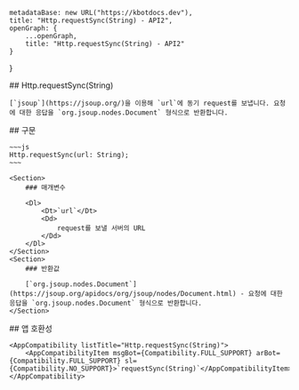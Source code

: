 
    metadataBase: new URL("https://kbotdocs.dev"),
    title: "Http.requestSync(String) - API2",
    openGraph: {
        ...openGraph,
        title: "Http.requestSync(String) - API2"
    }
}

<Section>
    ## Http.requestSync(String)

    [`jsoup`](https://jsoup.org/)을 이용해 `url`에 동기 request를 보냅니다. 요청에 대한 응답을 `org.jsoup.nodes.Document` 형식으로 반환합니다.
</Section>
<Section>
    ## 구문

    ~~~js
    Http.requestSync(url: String);
    ~~~

    <Section>
        ### 매개변수

        <Dl>
            <Dt>`url`</Dt>
            <Dd>
                request를 보낼 서버의 URL
            </Dd>
        </Dl>
    </Section>
    <Section>
        ### 반환값

        [`org.jsoup.nodes.Document`](https://jsoup.org/apidocs/org/jsoup/nodes/Document.html) - 요청에 대한 응답을 `org.jsoup.nodes.Document` 형식으로 반환합니다.
    </Section>
</Section>
<Section>
    ## 앱 호환성

    <AppCompatibility listTitle="Http.requestSync(String)">
        <AppCompatibilityItem msgBot={Compatibility.FULL_SUPPORT} arBot={Compatibility.FULL_SUPPORT} sl={Compatibility.NO_SUPPORT}>`requestSync(String)`</AppCompatibilityItem>
    </AppCompatibility>
</Section>